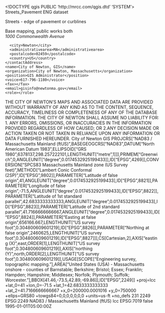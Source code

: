 <!DOCTYPE qgis PUBLIC 'http://mrcc.com/qgis.dtd' 'SYSTEM'>
<qgis version="3.20.1-Odense">
  <identifier>Streets_Pavement</identifier>
  <parentidentifier></parentidentifier>
  <language>ENG</language>
  <type>dataset</type>
  <title>Streets-Pavement Edge</title>
  <abstract>Streets - edge of pavement or curblines

Base mapping, public works</abstract>
  <contact>
    <contactAddress>
      <type>both</type>
      <address>1000 Commonwealth Avenue</address>
      <city>Newton</city>
      <administrativearea>MA</administrativearea>
      <postalcode>02459</postalcode>
      <country>US</country>
    </contactAddress>
    <name>City of Newton, GIS</name>
    <organization>City of Newton, Massachusetts</organization>
    <position>GIS Administrator</position>
    <voice>617-796-1180</voice>
    <fax></fax>
    <email>gisinfo@newtonma.gov</email>
    <role></role>
  </contact>
  <links/>
  <fees></fees>
  <constraints type="Limitations of use">THE CITY OF NEWTON'S MAPS AND ASSOCIATED DATA ARE PROVIDED WITHOUT WARRANTY OF 
ANY KIND AS TO THE CONTENT, SEQUENCE, ACCURACY, TIMELINESS OR COMPLETENESS OF 
ANY OF THE DATABASE INFORMATION. THE CITY OF NEWTON SHALL ASSUME NO LIABILITY FOR: 
1. ANY ERRORS, OMISSIONS, OR INACCURACIES IN THE INFORMATION PROVIDED 
REGARDLESS OF HOW CAUSED; OR 
2.ANY DECISION MADE OR ACTION TAKEN OR NOT TAKEN IN RELIANCE UPON ANY 
INFORMATION OR DATA FURNISHED HEREUNDER.</constraints>
  <rights>City of Newton GIS</rights>
  <encoding></encoding>
  <crs>
    <spatialrefsys>
      <wkt>PROJCRS["NAD83 / Massachusetts Mainland (ftUS)",BASEGEOGCRS["NAD83",DATUM["North American Datum 1983",ELLIPSOID["GRS 1980",6378137,298.257222101,LENGTHUNIT["metre",1]]],PRIMEM["Greenwich",0,ANGLEUNIT["degree",0.0174532925199433]],ID["EPSG",4269]],CONVERSION["SPCS83 Massachusetts Mainland zone (US Survey feet)",METHOD["Lambert Conic Conformal (2SP)",ID["EPSG",9802]],PARAMETER["Latitude of false origin",41,ANGLEUNIT["degree",0.0174532925199433],ID["EPSG",8821]],PARAMETER["Longitude of false origin",-71.5,ANGLEUNIT["degree",0.0174532925199433],ID["EPSG",8822]],PARAMETER["Latitude of 1st standard parallel",42.6833333333333,ANGLEUNIT["degree",0.0174532925199433],ID["EPSG",8823]],PARAMETER["Latitude of 2nd standard parallel",41.7166666666667,ANGLEUNIT["degree",0.0174532925199433],ID["EPSG",8824]],PARAMETER["Easting at false origin",656166.667,LENGTHUNIT["US survey foot",0.304800609601219],ID["EPSG",8826]],PARAMETER["Northing at false origin",2460625,LENGTHUNIT["US survey foot",0.304800609601219],ID["EPSG",8827]]],CS[Cartesian,2],AXIS["easting (X)",east,ORDER[1],LENGTHUNIT["US survey foot",0.304800609601219]],AXIS["northing (Y)",north,ORDER[2],LENGTHUNIT["US survey foot",0.304800609601219]],USAGE[SCOPE["Engineering survey, topographic mapping."],AREA["United States (USA) - Massachusetts onshore - counties of Barnstable; Berkshire; Bristol; Essex; Franklin; Hampden; Hampshire; Middlesex; Norfolk; Plymouth; Suffolk; Worcester."],BBOX[41.46,-73.5,42.89,-69.86]],ID["EPSG",2249]]</wkt>
      <proj4>+proj=lcc +lat_0=41 +lon_0=-71.5 +lat_1=42.6833333333333 +lat_2=41.7166666666667 +x_0=200000.0001016 +y_0=750000 +ellps=GRS80 +towgs84=0,0,0,0,0,0,0 +units=us-ft +no_defs</proj4>
      <srsid>231</srsid>
      <srid>2249</srid>
      <authid>EPSG:2249</authid>
      <description>NAD83 / Massachusetts Mainland (ftUS)</description>
      <projectionacronym>lcc</projectionacronym>
      <ellipsoidacronym>EPSG:7019</ellipsoidacronym>
      <geographicflag>false</geographicflag>
    </spatialrefsys>
  </crs>
  <extent>
    <spatial dimensions="2" maxy="42.36680100000000238" minx="-71.26814600000000155" maxx="-71.15745400000000132" maxz="0" minz="0" crs="EPSG:2249" miny="42.28818299999999653"/>
    <temporal>
      <period>
        <start>1995-01-01T05:00:00Z</start>
        <end></end>
      </period>
    </temporal>
    <temporal>
      <period>
        <start></start>
        <end></end>
      </period>
    </temporal>
  </extent>
</qgis>

